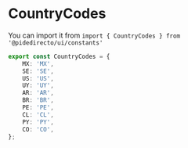 
<Meta title="constants/CountryCodes" />

# CountryCodes

You can import it from `import { CountryCodes } from '@pidedirecto/ui/constants'`

```ts
export const CountryCodes = {
    MX: 'MX',
    SE: 'SE',
    US: 'US',
    UY: 'UY',
    AR: 'AR',
    BR: 'BR',
    PE: 'PE',
    CL: 'CL',
    PY: 'PY',
    CO: 'CO',
};
```


